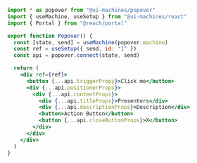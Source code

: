 ```jsx
import * as popover from "@ui-machines/popover"
import { useMachine, useSetup } from "@ui-machines/react"
import { Portal } from "@reach/portal"

export function Popover() {
  const [state, send] = useMachine(popover.machine)
  const ref = useSetup({ send, id: "1" })
  const api = popover.connect(state, send)

  return (
    <div ref={ref}>
      <button {...api.triggerProps}>Click me</button>
      <div {...api.positionerProps}>
        <div {...api.contentProps}>
          <div {...api.titleProps}>Presenters</div>
          <div {...api.descriptionProps}>Description</div>
          <button>Action Button</button>
          <button {...api.closeButtonProps}>X</button>
        </div>
      </div>
    </div>
  )
}
```
